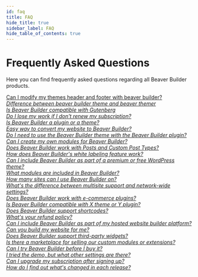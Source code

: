 ```yaml
---
id: faq
title: FAQ
hide_title: true
sidebar_label: FAQ
hide_table_of_contents: true
---
```


<h1 className="category-index-title">Frequently Asked Questions</h1>

<p className="lead">Here you can find frequently asked questions regarding all Beaver Builder products.</p>

<div className="row">
  <div className="col">
    <a className="jump-to" href="/general/faq/can-i-modify-my-themes-header-and-footer-with-beaver-builder">
      <div className="jump-to--main">
        Can I modify my themes header and footer with beaver builder?
      </div>
      <div className="jump-to--icon">
        <i className="fas fa-chevron-right" />
      </div>
    </a>
    <a className="jump-to" href="/general/faq/whats-the-difference-between-beaver-builder-theme-and-beaver-themer">
      <div className="jump-to--main">
        Difference between beaver builder theme and beaver themer
      </div>
      <div className="jump-to--icon">
        <i className="fas fa-chevron-right" />
      </div>
    </a>
    <a className="jump-to" href="/general/faq/is-beaver-builder-compatible-with-gutenberg">
      <div className="jump-to--main">
        Is Beaver Builder compatible with Gutenberg
      </div>
      <div className="jump-to--icon">
        <i className="fas fa-chevron-right" />
      </div>
    </a>
    <a className="jump-to" href="/general/faq/do-i-lose-my-work-if-i-dont-renew-my-subscription">
      <div className="jump-to--main">
        Do I lose my work if I don't renew my subscription?
      </div>
      <div className="jump-to--icon">
        <i className="fas fa-chevron-right" />
      </div>
    </a>
    <a className="jump-to" href="/general/faq/is-beaver-builder-a-plugin-or-a-theme">
      <div className="jump-to--main">
        Is Beaver Builder a plugin or a theme?
      </div>
      <div className="jump-to--icon">
        <i className="fas fa-chevron-right" />
      </div>
    </a>
    <a className="jump-to" href="/general/faq/is-there-an-easy-way-to-convert-my-website-to-beaver-builder">
      <div className="jump-to--main">
        Easy way to convert my website to Beaver Builder?
      </div>
      <div className="jump-to--icon">
        <i className="fas fa-chevron-right" />
      </div>
    </a>
    <a className="jump-to" href="/general/faq/do-i-need-to-use-the-beaver-builder-theme-with-beaver-builder-plugin">
      <div className="jump-to--main">
        Do I need to use the Beaver Builder theme with the Beaver Builder plugin?
      </div>
      <div className="jump-to--icon">
        <i className="fas fa-chevron-right" />
      </div>
    </a>
    <a className="jump-to" href="/general/faq/can-i-create-my-own-modules-for-beaver-builder">
      <div className="jump-to--main">
        Can I create my own modules for Beaver Builder?
      </div>
      <div className="jump-to--icon">
        <i className="fas fa-chevron-right" />
      </div>
    </a>
    <a className="jump-to" href="/general/faq/does-beaver-builder-work-with-posts-and-custom-post-types">
      <div className="jump-to--main">
        Does Beaver Builder work with Posts and Custom Post Types?
      </div>
      <div className="jump-to--icon">
        <i className="fas fa-chevron-right" />
      </div>
    </a>
    <a className="jump-to" href="/general/faq/how-does-beaver-builders-white-labeling-feature-work">
      <div className="jump-to--main">
        How does Beaver Builder's white labeling feature work?
      </div>
      <div className="jump-to--icon">
        <i className="fas fa-chevron-right" />
      </div>
    </a>
    <a className="jump-to" href="/general/faq/can-i-include-beaver-builder-as-part-of-a-premium-or-free-wordpress-theme">
      <div className="jump-to--main">
      Can I include Beaver Builder as part of a premium or free WordPress theme?
      </div>
      <div className="jump-to--icon">
        <i className="fas fa-chevron-right" />
      </div>
    </a>
    <a className="jump-to" href="/general/faq/what-modules-are-included-in-beaver-builder">
      <div className="jump-to--main">
      What modules are included in Beaver Builder?
      </div>
      <div className="jump-to--icon">
        <i className="fas fa-chevron-right" />
      </div>
    </a>
    <a className="jump-to" href="/general/faq/how-many-sites-can-i-use-beaver-builder-on">
      <div className="jump-to--main">
      How many sites can I use Beaver Builder on?
      </div>
      <div className="jump-to--icon">
        <i className="fas fa-chevron-right" />
      </div>
    </a>
    <a className="jump-to" href="/general/faq/difference-between-multisite-support-and-network-wide-settings">
      <div className="jump-to--main">
      What's the difference between multisite support and network-wide settings?
      </div>
      <div className="jump-to--icon">
        <i className="fas fa-chevron-right" />
      </div>
    </a>
    <a className="jump-to" href="/general/faq/does-beaver-builder-work-with-e-commerce-plugins">
      <div className="jump-to--main">
      Does Beaver Builder work with e-commerce plugins?
      </div>
      <div className="jump-to--icon">
        <i className="fas fa-chevron-right" />
      </div>
    </a>
    <a className="jump-to" href="/general/faq/is-beaver-builder-compatible-with-x-theme-or-y-plugin">
      <div className="jump-to--main">
      Is Beaver Builder compatible with X theme or Y plugin?
      </div>
      <div className="jump-to--icon">
        <i className="fas fa-chevron-right" />
      </div>
    </a>
    <a className="jump-to" href="/general/faq/does-beaver-builder-support-shortcodes">
      <div className="jump-to--main">
      Does Beaver Builder support shortcodes?
      </div>
      <div className="jump-to--icon">
        <i className="fas fa-chevron-right" />
      </div>
    </a>
    <a className="jump-to" href="/general/faq/whats-your-refund-policy">
      <div className="jump-to--main">
      What's your refund policy?
      </div>
      <div className="jump-to--icon">
        <i className="fas fa-chevron-right" />
      </div>
    </a>
    <a className="jump-to" href="/general/faq/can-i-include-beaver-builder-as-part-of-my-hosted-website-builder-platform">
      <div className="jump-to--main">
      Can I include Beaver Builder as part of my hosted website builder platform?
      </div>
      <div className="jump-to--icon">
        <i className="fas fa-chevron-right" />
      </div>
    </a>
    <a className="jump-to" href="/general/faq/can-you-build-my-website-for-me">
      <div className="jump-to--main">
      Can you build my website for me?
      </div>
      <div className="jump-to--icon">
        <i className="fas fa-chevron-right" />
      </div>
    </a>
    <a className="jump-to" href="/general/faq/does-beaver-builder-support-third-party-widgets">
      <div className="jump-to--main">
      Does Beaver Builder support third-party widgets?
      </div>
      <div className="jump-to--icon">
        <i className="fas fa-chevron-right" />
      </div>
    </a>
    <a className="jump-to" href="/general/faq/is-there-a-marketplace-for-selling-our-custom-modules-or-extensions">
      <div className="jump-to--main">
      Is there a marketplace for selling our custom modules or extensions?
      </div>
      <div className="jump-to--icon">
        <i className="fas fa-chevron-right" />
      </div>
    </a>
    <a className="jump-to" href="/general/faq/can-i-try-beaver-builder-before-i-buy-it">
      <div className="jump-to--main">
      Can I try Beaver Builder before I buy it?
      </div>
      <div className="jump-to--icon">
        <i className="fas fa-chevron-right" />
      </div>
    </a>
    <a className="jump-to" href="/general/faq/i-tried-the-demo-but-what-other-settings-are-there">
      <div className="jump-to--main">
      I tried the demo, but what other settings are there?
      </div>
      <div className="jump-to--icon">
        <i className="fas fa-chevron-right" />
      </div>
    </a>
    <a className="jump-to" href="/general/faq/can-i-upgrade-my-subscription-after-signing-up">
      <div className="jump-to--main">
      Can I upgrade my subscription after signing up?
      </div>
      <div className="jump-to--icon">
        <i className="fas fa-chevron-right" />
      </div>
    </a>
    <a className="jump-to" href="/general/faq/how-do-i-find-out-whats-changed-in-each-release">
      <div className="jump-to--main">
      How do I find out what's changed in each release?
      </div>
      <div className="jump-to--icon">
        <i className="fas fa-chevron-right" />
      </div>
    </a>
  </div>
</div>
